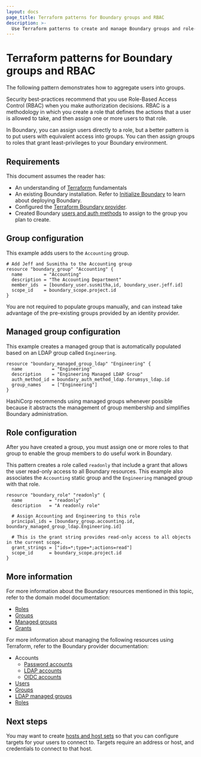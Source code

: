 ```yaml
---
layout: docs
page_title: Terraform patterns for Boundary groups and RBAC
description: >-
  Use Terraform patterns to create and manage Boundary groups and role-based access control (RBAC). Learn how to add users to managed groups and assign roles.
---
```


# Terraform patterns for Boundary groups and RBAC

The following pattern demonstrates how to aggregate users into groups.

Security best-practices recommend that you use Role-Based Access Control (RBAC) when you make authorization decisions. RBAC is a methodology in which you create a role that defines the actions that a user is allowed to take, and then assign one or more users to that role.

In Boundary, you can assign users directly to a role, but a better pattern is to put users with equivalent access into groups. You can then assign groups to roles that grant least-privileges to your Boundary environment.

## Requirements

This document assumes the reader has:

- An understanding of [Terraform](/terraform/docs) fundamentals
- An existing Boundary installation. Refer to [Initialize Boundary](/boundary/docs/install-boundary/initialize) to learn about deploying Boundary.
- Configured the [Terraform Boundary provider](/boundary/docs/install-boundary/terraform-patterns/#terraform-provider-configuration).
- Created Boundary [users and auth methods](/boundary/docs/install-boundary/terraform-patterns/terraform-users-and-auth-methods) to assign to the group you plan to create.

## Group configuration

This example adds users to the `Accounting` group.

```hcl
# Add Jeff and Susmitha to the Accounting group
resource "boundary_group" "Accounting" {
  name        = "Accounting"
  description = "The Accounting Department"
  member_ids  = [boundary_user.susmitha,id, boundary_user.jeff.id]
  scope_id    = boundary_scope.project.id
}
```

You are not required to populate groups manually, and can instead take advantage of the pre-existing groups provided by an identity provider.

## Managed group configuration

This example creates a managed group that is automatically populated based on an LDAP group called `Engineering`.

```hcl
resource "boundary_managed_group_ldap" "Engineering" {
  name           = "Engineering"
  description    = "Engineering Managed LDAP Group"
  auth_method_id = boundary_auth_method_ldap.forumsys_ldap.id
  group_names    = ["Engineering"]
}
```

HashiCorp recommends using managed groups whenever possible because it abstracts the management of group membership and simplifies Boundary administration.

## Role configuration

After you have created a group, you must assign one or more roles to that group to enable the group members to do useful work in Boundary.

This pattern creates a role called `readonly` that include a grant
that allows the user read-only access to all Boundary resources. This example also associates the `Accounting` static group and the `Engineering` managed group with that role.

```hcp
resource "boundary_role" "readonly" {
  name          = "readonly"
  description   = "A readonly role"

  # Assign Accounting and Engineering to this role
  principal_ids = [boundary_group.accounting.id, boundary_managed_group_ldap.Engineering.id]

  # This is the grant string provides read-only access to all objects in the current scope.
  grant_strings = ["ids=*;type=*;actions=read"]
  scope_id      = boundary_scope.project.id
}
```

## More information

For more information about the Boundary resources mentioned in this topic, refer to the domain model documentation:

- [Roles](/boundary/docs/concepts/domain-model/roles)
- [Groups](/boundary/docs/concepts/domain-model/groups)
- [Managed groups](/boundary/docs/concepts/domain-model/managed-groups)
- [Grants](/boundary/docs/concepts/security/permissions#grant-strings)

For more information about managing the following resources using Terraform, refer to the Boundary provider documentation:

- Accounts
    - [Password accounts](https://registry.terraform.io/providers/hashicorp/boundary/latest/docs/resources/account_password/)
    - [LDAP accounts](https://registry.terraform.io/providers/hashicorp/boundary/latest/docs/resources/account_ldap/)
    - [OIDC accounts](https://registry.terraform.io/providers/hashicorp/boundary/latest/docs/resources/account_oidc/)
- [Users](https://registry.terraform.io/providers/hashicorp/boundary/latest/docs/resources/user/)
- [Groups](https://registry.terraform.io/providers/hashicorp/boundary/latest/docs/resources/group/)
- [LDAP managed groups](https://registry.terraform.io/providers/hashicorp/boundary/latest/docs/resources/managed_group_ldap/)
- [Roles](https://registry.terraform.io/providers/hashicorp/boundary/latest/docs/resources/role/)

## Next steps

You may want to create [hosts and host sets](/boundary/docs/install-boundary/terraform-patterns/terraform-hosts-and-host-management) so that you can configure targets for your users to connect to.
Targets require an address or host, and credentials to connect to that host.
